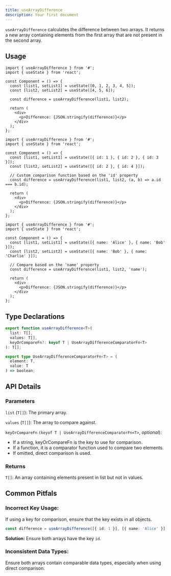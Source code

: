 ```yaml
---
title: useArrayDifference
description: Your first document
---
```


`useArrayDifference` calculates the difference between two arrays. It returns a new array containing elements from the first array that are not present in the second array.

## Usage

```tsx
import { useArrayDifference } from '#';
import { useState } from 'react';

const Component = () => {
  const [list1, setList1] = useState([0, 1, 2, 3, 4, 5]);
  const [list2, setList2] = useState([4, 5, 6]);

  const difference = useArrayDifference(list1, list2);

  return (
    <div>
      <p>Difference: {JSON.stringify(difference)}</p>
    </div>
  );
};
```

```tsx
import { useArrayDifference } from '#';
import { useState } from 'react';

const Component = () => {
  const [list1, setList1] = useState([{ id: 1 }, { id: 2 }, { id: 3 }]);
  const [list2, setList2] = useState([{ id: 2 }, { id: 4 }]);

  // Custom comparison function based on the 'id' property
  const difference = useArrayDifference(list1, list2, (a, b) => a.id === b.id);

  return (
    <div>
      <p>Difference: {JSON.stringify(difference)}</p>
    </div>
  );
};
```

```tsx
import { useArrayDifference } from '#';
import { useState } from 'react';

const Component = () => {
  const [list1, setList1] = useState([{ name: 'Alice' }, { name: 'Bob' }]);
  const [list2, setList2] = useState([{ name: 'Bob' }, { name: 'Charlie' }]);

  // Compare based on the 'name' property
  const difference = useArrayDifference(list1, list2, 'name');

  return (
    <div>
      <p>Difference: {JSON.stringify(difference)}</p>
    </div>
  );
};
```

## Type Declarations

```typescript
export function useArrayDifference<T>(
  list: T[],
  values: T[],
  keyOrCompareFn?: keyof T | UseArrayDifferenceComparatorFn<T>
): T[];

export type UseArrayDifferenceComparatorFn<T> = (
  element: T,
  value: T
) => boolean;
```

## API Details

### Parameters

`list` (`T[]`): The primary array.

`values` (`T[]`): The array to compare against.

`keyOrCompareFn` `(keyof T | UseArrayDifferenceComparatorFn<T>`, _optional_):

- If a string, keyOrCompareFn is the key to use for comparison.
- If a function, it is a comparator function used to compare two elements.
- If omitted, direct comparison is used.

### Returns

`T[]`: An array containing elements present in list but not in values.

## Common Pitfals

### Incorrect Key Usage:

If using a key for comparison, ensure that the key exists in all objects.

```ts
const difference = useArrayDifference([{ id: 1 }], [{ name: 'Alice' }], 'id');
```

**Solution:** Ensure both arrays have the key `id`.

### Inconsistent Data Types:

Ensure both arrays contain comparable data types, especially when using direct comparison.
